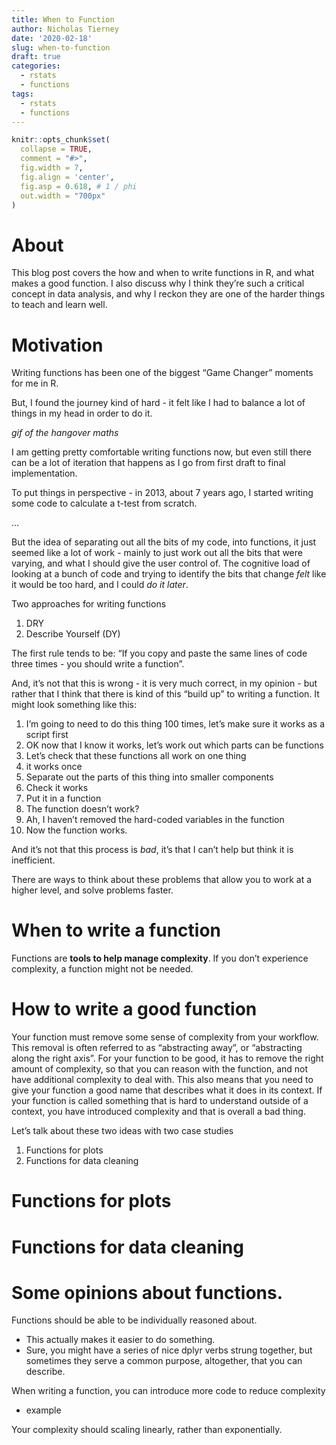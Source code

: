 ```yaml
---
title: When to Function
author: Nicholas Tierney
date: '2020-02-18'
slug: when-to-function
draft: true
categories:
  - rstats
  - functions
tags:
  - rstats
  - functions
---
```


```r
knitr::opts_chunk$set(
  collapse = TRUE, 
  comment = "#>", 
  fig.width = 7, 
  fig.align = 'center',
  fig.asp = 0.618, # 1 / phi
  out.width = "700px"
)
```

# About

This blog post covers the how and when to write functions in R, and what makes a good function. I also discuss why I think they're such a critical concept in data analysis, and why I reckon they are one of the harder things to teach and learn well.

# Motivation

Writing functions has been one of the biggest "Game Changer" moments for me in R.

But, I found the journey kind of hard - it felt like I had to balance a lot of things in my head in order to do it.

*gif of the hangover maths*

I am getting pretty comfortable writing functions now, but even still there can be a lot of iteration that happens as I go from first draft to final implementation.

To put things in perspective - in 2013, about 7 years ago, I started writing some
code to calculate a t-test from scratch.

...

But the idea of separating out all the bits of my code, into functions, it just
seemed like a lot of work - mainly to just work out all the bits that were
varying, and what I should give the user control of. The cognitive load of looking at a bunch of code and trying to identify the bits that change _felt_ like it would be too hard, and I could _do it later_.

Two approaches for writing functions

1. DRY
2. Describe Yourself (DY)

The first rule tends to be: "If you copy and paste the same lines of code three
times - you should write a function".

And, it's not that this is wrong - it is very much correct, in my opinion - but
rather that I think that there is kind of this "build up" to writing a function. It might look something like this:

1. I'm going to need to do this thing 100 times, let's make sure it works as a script first
1. OK now that I know it works, let's work out which parts can be functions
1. Let's check that these functions all work on one thing
1. it works once
1. Separate out the parts of this thing into smaller components
1. Check it works
1. Put it in a function
1. The function doesn't work?
1. Ah, I haven't removed the hard-coded variables in the function
1. Now the function works.

And it's not that this process is _bad_, it's that I can't help but think it is inefficient. 

There are ways to think about these problems that allow you to work at a higher level, and solve problems faster. 

# When to write a function

Functions are __tools to help manage complexity__. If you don't experience complexity, a function might not be needed.

# How to write a good function

Your function must remove some sense of complexity from your workflow. This removal is often referred to as "abstracting away", or "abstracting along the right axis". For your function to be good, it has to remove the right amount of complexity, so that you can reason with the function, and not have additional complexity to deal with. This also means that you need to give your function a good name that describes what it does in its context. If your function is called something that is hard to understand outside of a context, you have introduced complexity and that is overall a bad thing.


Let's talk about these two ideas with two case studies

1. Functions for plots
2. Functions for data cleaning

# Functions for plots




# Functions for data cleaning

# Some opinions about functions.

Functions should be able to be individually reasoned about. 

- This actually makes it easier to do something. 
- Sure, you might have a series of nice dplyr verbs strung together, but sometimes they serve a common purpose, altogether, that you can describe.

When writing a function, you can introduce more code to reduce complexity

- example

Your complexity should scaling linearly, rather than exponentially.
